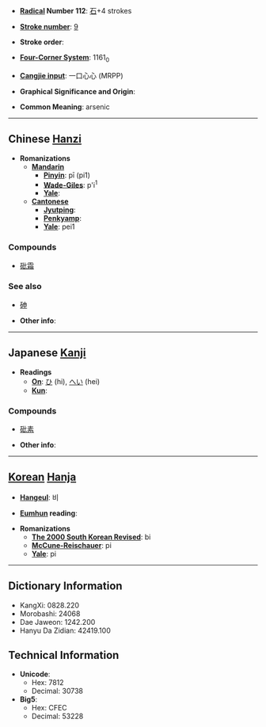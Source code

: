 * '''[[Wiktionary:Chinese radical index| Radical]] Number 112''': [[Wiktionary:Chinese radical index 石|石]]+4 strokes

* '''[[Wiktionary:Chinese total strokes index|Stroke number]]''': [[Wiktionary:Chinese total strokes index 9|9]]

* '''Stroke order''': 

* '''[[Wiktionary:Chinese four corner index|Four-Corner System]]''': 1161<sub>0</sub>

* '''[[Wiktionary:Chinese Cangjie index|Cangjie input]]''': 一口心心 (MRPP)

* '''Graphical Significance and Origin''': 

* '''Common Meaning''': arsenic

----

== Chinese [[Hanzi]] ==

* '''Romanizations'''
** '''[[Mandarin]]'''
*** '''[[Pinyin]]''': pī (pi1)
*** '''[[Wade-Giles]]''': p'i<sup>1</sup>
*** '''[[Yale]]''': 
** '''[[Cantonese]]'''
*** '''[[Jyutping]]''':
*** '''[[Penkyamp]]''': 
*** '''[[Yale]]''': pei1

===Compounds===
*[[砒霜]]

===See also===
*[[砷]]

* '''Other info''': 

----

== Japanese [[Kanji]] ==

* '''Readings'''
** '''[[On]]''': [[ひ]] (hi), [[へい]] (hei)
** '''[[Kun]]''': 

===Compounds===
*[[砒素]]

* '''Other info''':  

----

== [[Korean]] [[Hanja]] ==

* '''[[Hangeul]]''': 비

* '''[[Eumhun]] reading''': 

* '''Romanizations'''
** '''[[The 2000 South Korean Revised Romanization|The 2000 South Korean Revised]]''': bi
** '''[[McCune-Reischauer]]''': pi
** '''[[Yale]]''': pi

----

== Dictionary Information ==

* KangXi: 0828.220
* Morobashi: 24068
* Dae Jaweon: 1242.200
* Hanyu Da Zidian: 42419.100

== Technical Information ==

* '''Unicode''':
** Hex: 7812
** Decimal: 30738
* '''Big5''':
** Hex: CFEC
** Decimal: 53228
